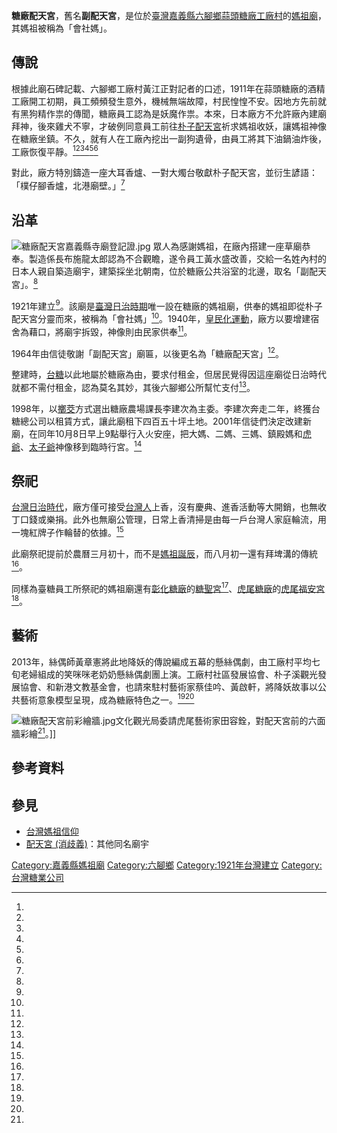 {{東亞廟宇
| name =糖廠配天宮
| img =File:糖廠配天宮.jpg
| img_capt =糖廠配天宮
| image_width =250px
| location = {{TWN}}[[嘉義縣|嘉義縣]][[六腳鄉|六腳鄉]][[工廠村|工廠村]][[蒜頭糖廠|蒜頭糖廠]]122號
| god =[[天上聖母|天上聖母]]
| type = 村廟
| coordinates ={{Coord|23.481500|120.300656|display=inline,title|type:landmark}}
| struct = 
| open_year =1921年
| cere_date =農曆三月初十
|}}
'''糖廠配天宮'''，舊名'''副配天宮'''，是位於[[臺灣|臺灣]][[嘉義縣|嘉義縣]][[六腳鄉|六腳鄉]][[蒜頭糖廠|蒜頭糖廠]][[工廠村|工廠村]]的[[媽祖廟|媽祖廟]]，其媽祖被稱為「會社媽」。

==傳說==

根據此廟石碑記載、六腳鄉工廠村黃江正對記者的口述，1911年在蒜頭糖廠的酒精工廠開工初期，員工頻頻發生意外，機械無端故障，村民惶惶不安。因地方先前就有黑狗精作祟的傳聞，糖廠員工認為是妖魔作祟。本來，日本廠方不允許廠內建廟拜神，後來雞犬不寧，才破例同意員工前往[[朴子配天宮|朴子配天宮]]祈求媽祖收妖，讓媽祖神像在糖廠坐鎮。不久，就有人在工廠內挖出一副狗遺骨，由員工將其下油鍋油炸後，工廠恢復平靜。<ref name="朴子"/><ref name="林怡芳"/><ref name="王瑄琪"/><ref name="江俊亮"/><ref name="吳世聰"/><ref name="洪肇君"/>

對此，廠方特別鑄造一座大耳香爐、一對大燭台敬獻朴子配天宮，並衍生諺語：「樸仔腳香爐，北港廟壁。」<ref name="江俊亮"/>

==沿革==
[[File:糖廠配天宮嘉義縣寺廟登記證.jpg|thumb]]
眾人為感謝媽祖，在廠內搭建一座草廟恭奉。製造係長布施龍太郎認為不合觀瞻，遂令員工黃水盛改善，交給一名姓內村的日本人親自築造廟宇，建築採坐北朝南，位於糖廠公共浴室的北邊，取名「副配天宮」。<ref name="林怡芳"/>

1921年建立<ref name="朴子"/>。該廟是[[臺灣日治時期|臺灣日治時期]]唯一設在糖廠的媽祖廟，供奉的媽祖即從朴子配天宮分靈而來，被稱為「會社媽」<ref name="江俊亮"/>。1940年，[[皇民化運動|皇民化運動]]，廠方以要增建宿舍為藉口，將廟宇拆毀，神像則由民家供奉<ref name="林怡芳"/>。

1964年由信徒敬謝「副配天宮」廟匾，以後更名為「糖廠配天宮」<ref name="江俊亮"/>。

整建時，[[台糖|台糖]]以此地屬於糖廠為由，要求付租金，但居民覺得因這座廟從日治時代就都不需付租金，認為莫名其妙，其後六腳鄉公所幫忙支付<ref name="廖哲強"/>。

1998年，以[[擲茭|擲茭]]方式選出糖廠農場課長李建次為主委。李建次奔走二年，終獲台糖總公司以租賃方式，讓此廟租下四百五十坪土地。2001年信徒們決定改建新廟，在同年10月8日早上9點舉行入火安座，把大媽、二媽、三媽、鎮殿媽和[[虎爺|虎爺]]、[[太子爺|太子爺]]神像移到臨時行宮。<ref name="洪肇君"/>

==祭祀==
[[台灣日治時代|台灣日治時代]]，廠方僅可接受[[台灣人|台灣人]]上香，沒有慶典、進香活動等大開銷，也無收丁口錢或樂捐。此外也無廟公管理，日常上香清掃是由每一戶台灣人家庭輪流，用一塊紅牌子作輪替的依據。<ref name="林怡芳"/>

此廟祭祀提前於農曆三月初十，而不是[[媽祖誕辰|媽祖誕辰]]，而八月初一還有拜埤溝的傳統<ref name="洪肇君"/>。

同樣為臺糖員工所祭祀的媽祖廟還有[[彰化糖廠|彰化糖廠]]的[[糖聖宮|糖聖宮]]<ref name="黃志亮"/>、[[虎尾糖廠|虎尾糖廠]]的[[虎尾福安宮|虎尾福安宮]]<ref name="陳金龍"/>。
==藝術==
2013年，絲偶師黃章憲將此地降妖的傳說編成五幕的懸絲偶劇，由工廠村平均七旬老婦組成的笑咪咪老奶奶懸絲偶劇團上演。工廠村社區發展協會、朴子溪觀光發展協會、和新港文教基金會，也請來駐村藝術家蔡佳吟、黃啟軒，將降妖故事以公共藝術意象模型呈現，成為糖廠特色之一。<ref name="王瑄琪"/><ref name="吳世聰"/>

[[File:糖廠配天宮前彩繪牆.jpg|thumb]]文化觀光局委請虎尾藝術家田容銓，對配天宮前的六面牆彩繪<ref name="吳世聰"/>。]]

== 參考資料 ==
{{reflist|1|refs=

<ref name="陳金龍">{{Cite news|url=https://www.cdns.com.tw/articles/44142|title=虎尾糖廠媽遶境祈福 抵台中|author=陳金龍|language=zh-tw|newspaper=《中華日報》|date=2019-10-29|accessdate=2020-01-29|archive-date=2020-02-16|archive-url=https://web.archive.org/web/20200216192616/https://www.cdns.com.tw/articles/44142|dead-url=no}}</ref>

<ref name="黃志亮">{{Cite news|url=|title=日本制媽祖生 有典故|author=黃志亮|language=zh-tw|newspaper=《中國時報》|date=2004-04-20|accessdate=}}</ref>

<ref name="朴子">{{Cite news|url=http://www.peitiangung.org.tw/mazu_5.html|title=媽祖顯靈扶危佑民事蹟|author=|language=zh-tw|newspaper=財團法人朴子配天宮|date=|accessdate=2016-11-26|archive-date=2020-07-24|archive-url=https://web.archive.org/web/20200724222155/http://www.peitiangung.org.tw/mazu_5.html|dead-url=no}}</ref>

<ref name="廖哲強">{{cite journal |author=廖哲強、張長義|title=〈鄉村發展地方文化產業化歷程—以嘉義縣蒜頭糖廠蔗埕文化園區為例〉|journal=《稻江學報》|volume=第1卷|issue=第2期|date=2006-12|publisher=稻江科技暨管理學院|location=台灣|language=zh-tw}}</ref>

<ref name="林怡芳">{{cite journal |author=林怡芳|title=〈日治時代蒜頭製糖所職住型聚落的生活方式〉|journal=《地理研究》|issue=第46期|date=2007-05|publisher=國立臺灣師範大學地理學系|location=台灣|language=zh-tw}}</ref>

<ref name="江俊亮">{{Cite news|url=http://www.cna.com.tw/topic/newstopic/502-1/201310120024-1.aspx|title=副配天宮 媽祖收妖至今流傳|author=江俊亮|language=zh-tw|newspaper=《中央日報》|date=2013-10-12|accessdate=2016-10-28|archive-date=2017-03-21|archive-url=https://web.archive.org/web/20170321073711/http://www.cna.com.tw/topic/newstopic/502-1/201310120024-1.aspx|dead-url=no}}</ref>

<ref name="洪肇君">{{Cite news|url=|title=副配天宮改建 媽祖移駕 廟方向台糖租地 三年後搬入新廟|author=洪肇君|language=zh-tw|newspaper=《中國時報》|date=2001-10-09|accessdate=}}</ref>

<ref name="吳世聰">{{Cite news|url=http://news.ltn.com.tw/news/local/paper/916676|title=〈中部〉糖廠小聚落 懸絲偶躍上牆面|author=吳世聰|language=zh-tw|newspaper=《自由時報》|date=2015-09-19|accessdate=2016-10-28|archive-date=2020-02-16|archive-url=https://web.archive.org/web/20200216192622/https://news.ltn.com.tw/news/local/paper/916676|dead-url=no}}</ref>

<ref name="王瑄琪">{{Cite news|url=http://www.chinatimes.com/newspapers/20131111000522-260107|title=公嬤搬偶劇 媽祖顯靈降妖|author=王瑄琪|language=zh-tw|newspaper=《中國時報》|date=2013-11-11|accessdate=2016-10-28|archive-date=2020-02-16|archive-url=https://web.archive.org/web/20200216192623/https://www.chinatimes.com/newspapers/20131111000522-260107|dead-url=no}}</ref>

}}

{{portal bar|臺灣|道教|歷史|border=no}}

== 參見 ==
{{commonscat|Sugar Factory Mazu Temple}}
* [[台灣媽祖信仰|台灣媽祖信仰]]
* [[配天宮_(消歧義)|配天宮 (消歧義)]]：其他同名廟宇

[[Category:嘉義縣媽祖廟|Category:嘉義縣媽祖廟]]
[[Category:六腳鄉|Category:六腳鄉]]
[[Category:1921年台灣建立|Category:1921年台灣建立]]
[[Category:台灣糖業公司|Category:台灣糖業公司]]
